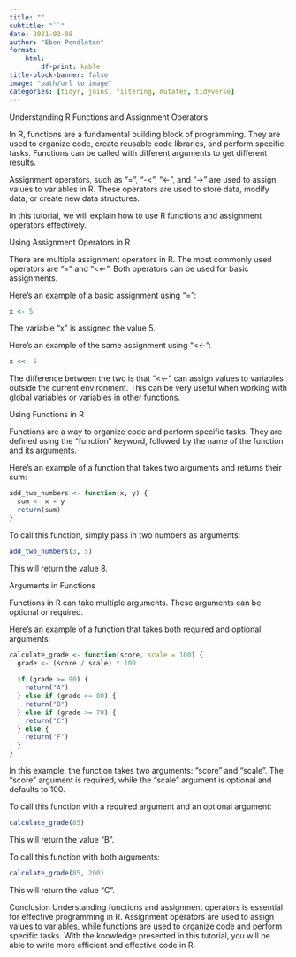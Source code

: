 ---
title: ""
subtitle: "``"
date: 2021-03-08
author: "Eben Pendleton"
format:
    html:
        df-print: kable
title-block-banner: false
image: "path/url to image"
categories: [tidyr, joins, filtering, mutates, tidyverse]
---

Understanding R Functions and Assignment Operators

In R, functions are a fundamental building block of programming. They are used to organize code, create reusable code libraries, and perform specific tasks. Functions can be called with different arguments to get different results.

Assignment operators, such as "=", "-<", "<-", and "->" are used to assign values to variables in R. These operators are used to store data, modify data, or create new data structures.

In this tutorial, we will explain how to use R functions and assignment operators effectively.

Using Assignment Operators in R

There are multiple assignment operators in R. The most commonly used operators are "=" and "<<-". Both operators can be used for basic assignments.

Here's an example of a basic assignment using "=":

```R
x <- 5
```

The variable "x" is assigned the value 5.

Here's an example of the same assignment using "<<-":

```R
x <<- 5
```

The difference between the two is that "<<-" can assign values to variables outside the current environment. This can be very useful when working with global variables or variables in other functions.

Using Functions in R

Functions are a way to organize code and perform specific tasks. They are defined using the "function" keyword, followed by the name of the function and its arguments.

Here's an example of a function that takes two arguments and returns their sum:

```R
add_two_numbers <- function(x, y) {
  sum <- x + y
  return(sum)
}
```

To call this function, simply pass in two numbers as arguments:

```R
add_two_numbers(3, 5)
```

This will return the value 8.

Arguments in Functions

Functions in R can take multiple arguments. These arguments can be optional or required. 

Here's an example of a function that takes both required and optional arguments:

```R
calculate_grade <- function(score, scale = 100) {
  grade <- (score / scale) * 100
  
  if (grade >= 90) {
    return("A")
  } else if (grade >= 80) {
    return("B")
  } else if (grade >= 70) {
    return("C")
  } else {
    return("F")
  }
}
```

In this example, the function takes two arguments: "score" and "scale". The "score" argument is required, while the "scale" argument is optional and defaults to 100.

To call this function with a required argument and an optional argument:

```R
calculate_grade(85)
```

This will return the value "B". 

To call this function with both arguments:

```R
calculate_grade(85, 200)
```

This will return the value "C".

Conclusion
Understanding functions and assignment operators is essential for effective programming in R. Assignment operators are used to assign values to variables, while functions are used to organize code and perform specific tasks. With the knowledge presented in this tutorial, you will be able to write more efficient and effective code in R.